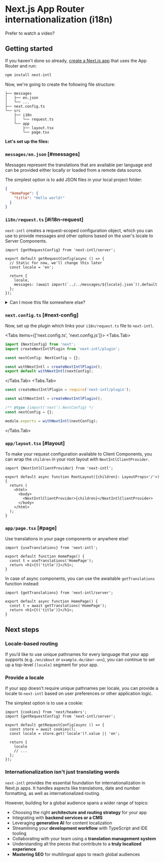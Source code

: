 
# Next.js App Router internationalization (i18n)

Prefer to watch a video?

<CourseVideoBanner
  className="mt-2"
  href="https://learn.next-intl.dev/chapters/03-translations/01-setup"
  title="Set up next-intl"
/>

## Getting started

If you haven't done so already, [create a Next.js app](https://nextjs.org/docs/getting-started/installation) that uses the App Router and run:

```sh
npm install next-intl
```

Now, we're going to create the following file structure:

```
├── messages
│   ├── en.json
│   └── ...
├── next.config.ts
└── src
    ├── i18n
    │   └── request.ts
    └── app
        ├── layout.tsx
        └── page.tsx
```

**Let's set up the files:**

<Steps>

### `messages/en.json` [#messages]

Messages represent the translations that are available per language and can be provided either locally or loaded from a remote data source.

The simplest option is to add JSON files in your local project folder:

```json filename="messages/en.json"
{
  "HomePage": {
    "title": "Hello world!"
  }
}
```

### `i18n/request.ts` [#i18n-request]

`next-intl` creates a request-scoped configuration object, which you can use to provide messages and other options based on the user's locale to Server Components.

```tsx filename="src/i18n/request.ts"
import {getRequestConfig} from 'next-intl/server';

export default getRequestConfig(async () => {
  // Static for now, we'll change this later
  const locale = 'en';

  return {
    locale,
    messages: (await import(`../../messages/${locale}.json`)).default
  };
});
```

<Details id="i18n-request-path">
<summary>Can I move this file somewhere else?</summary>

This file is supported out-of-the-box as `./i18n/request.ts` both in the `src` folder as well as in the project root with the extensions `.ts`, `.tsx`, `.js` and `.jsx`.

If you prefer to move this file somewhere else, you can optionally provide a path to the plugin:

```js filename="next.config.ts"
const withNextIntl = createNextIntlPlugin(
  // Specify a custom path here
  './somewhere/else/request.ts'
);
```

</Details>

### `next.config.ts` [#next-config]

Now, set up the plugin which links your `i18n/request.ts` file to `next-intl`.

<Tabs items={['next.config.ts', 'next.config.js']}>
<Tabs.Tab>

```js filename="next.config.ts"
import {NextConfig} from 'next';
import createNextIntlPlugin from 'next-intl/plugin';

const nextConfig: NextConfig = {};

const withNextIntl = createNextIntlPlugin();
export default withNextIntl(nextConfig);
```

</Tabs.Tab>
<Tabs.Tab>

```js filename="next.config.js"
const createNextIntlPlugin = require('next-intl/plugin');

const withNextIntl = createNextIntlPlugin();

/** @type {import('next').NextConfig} */
const nextConfig = {};

module.exports = withNextIntl(nextConfig);
```

</Tabs.Tab>
</Tabs>

### `app/layout.tsx` [#layout]

To make your request configuration available to Client Components, you can wrap the `children` in your root layout with `NextIntlClientProvider`.

```tsx filename="app/layout.tsx" {7}
import {NextIntlClientProvider} from 'next-intl';

export default async function RootLayout({children}: LayoutProps<'/'>) {
  return (
    <html>
      <body>
        <NextIntlClientProvider>{children}</NextIntlClientProvider>
      </body>
    </html>
  );
}
```

### `app/page.tsx` [#page]

Use translations in your page components or anywhere else!

```tsx filename="app/page.tsx"
import {useTranslations} from 'next-intl';

export default function HomePage() {
  const t = useTranslations('HomePage');
  return <h1>{t('title')}</h1>;
}
```

In case of async components, you can use the awaitable `getTranslations` function instead:

```tsx filename="app/page.tsx"
import {getTranslations} from 'next-intl/server';

export default async function HomePage() {
  const t = await getTranslations('HomePage');
  return <h1>{t('title')}</h1>;
}
```

</Steps>

## Next steps

### Locale-based routing

If you’d like to use unique pathnames for every language that your app supports (e.g. `/en/about` or `example.de/über-uns`), you can continue to set up a top-level `[locale]` segment for your app.

<div className="mt-8 max-w-[300px]">
  <Card title="Set up locale-based routing" href="/docs/routing" />
</div>

### Provide a locale

If your app doesn't require unique pathnames per locale, you can provide a locale to `next-intl` based on user preferences or other application logic.

The simplest option is to use a cookie:

```tsx filename="src/i18n/request.ts"
import {cookies} from 'next/headers';
import {getRequestConfig} from 'next-intl/server';

export default getRequestConfig(async () => {
  const store = await cookies();
  const locale = store.get('locale')?.value || 'en';

  return {
    locale
    // ...
  };
});
```

### Internationalization isn't just translating words

`next-intl` provides the essential foundation for internationalization in Next.js apps. It handles aspects like translations, date and number formatting, as well as internationalized routing.

However, building for a global audience spans a wider range of topics:

- Choosing the right **architecture and routing strategy** for your app
- Integrating with **backend services or a CMS**
- Leveraging **generative AI** for content localization
- Streamlining your **development workflow** with TypeScript and IDE tooling
- Collaborating with your team using a **translation management system**
- Understanding all the pieces that contribute to a **truly localized experience**
- **Mastering SEO** for multilingual apps to reach global audiences

<div className="mt-8">
  <CourseBanner title="Going international with Next.js" />
</div>
